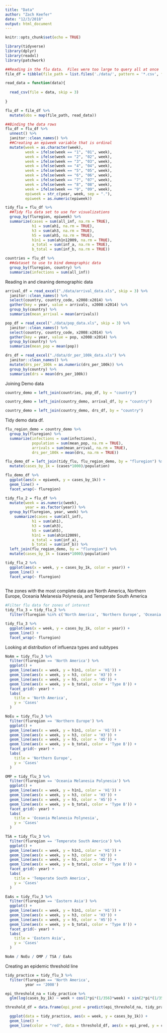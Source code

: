 ```yaml
---
title: "Data"
author: "Zach Keefer"
date: "12/3/2018"
output: html_document
---
```


```r
knitr::opts_chunk$set(echo = TRUE)

library(tidyverse)
library(dplyr)
library(readxl)
library(patchwork)
```



```r
##Reading in the flu data.  Files were too large to query all at once
file_df = tibble(file_path = list.files('./data/', pattern = '*.csv', full.names = TRUE), file_name = basename(file_path))

read_data = function(data){
  
  read_csv(file = data, skip = 3)
  
}

flu_df = file_df %>%
  mutate(obs = map(file_path, read_data))
```


```r
##Binding the data rows
flu_df = flu_df %>%
  unnest() %>% 
  janitor::clean_names() %>% 
  ##Creating an epiweek variable that is ordinal
  mutate(week = as.character(week),
         week = ifelse(week == "1", "01", week),
         week = ifelse(week == "2", "02", week),
         week = ifelse(week == "3", "03", week),
         week = ifelse(week == "4", "04", week),
         week = ifelse(week == "5", "05", week),
         week = ifelse(week == "6", "06", week),
         week = ifelse(week == "7", "07", week),
         week = ifelse(week == "8", "08", week),
         week = ifelse(week == "9", "09", week),
         epiweek = str_c(year, week, sep = "."),
         epiweek = as.numeric(epiweek)) 
```

```r
tidy_flu = flu_df %>% 
  ##Tidy flu data set to use for visualizations
  group_by(fluregion, epiweek) %>% 
  summarize(cases = sum(all_inf, na.rm = TRUE),
            h1 = sum(ah1, na.rm = TRUE),
            h3 = sum(ah3, na.rm = TRUE),
            h5 = sum(ah5, na.rm = TRUE),
            h1n1 = sum(ah1n12009, na.rm = TRUE),
            a_total = sum(inf_a, na.rm = TRUE),
            b_total = sum(inf_b, na.rm = TRUE))
```


```r
countries = flu_df %>% 
  ##dataset to use to bind demographic data
  group_by(fluregion, country) %>% 
  summarize(infections = sum(all_inf))
```


Reading in and cleaning demographic data
```r
arrival_df = read_excel("./data/arrival_data.xls", skip = 3) %>% 
  janitor::clean_names() %>% 
  select(country, country_code, x2008:x2014) %>% 
  gather(key = year, value = arrivals, x2008:x2014) %>% 
  group_by(country) %>% 
  summarize(mean_arrival = mean(arrivals))
```

```r
pop_df = read_excel("./data/pop_data.xls", skip = 3) %>% 
  janitor::clean_names() %>% 
  select(country, country_code, x2008:x2014) %>% 
  gather(key = year, value = pop, x2008:x2014) %>% 
  group_by(country) %>% 
  summarize(mean_pop = mean(pop))
```

```r
drs_df = read_excel("./data/dr_per_100k_data.xls") %>% 
  janitor::clean_names() %>% 
  mutate(drs_per_100k = as.numeric(drs_per_100k)) %>% 
  group_by(country) %>% 
  summarize(drs = mean(drs_per_100k))
```

Joining Demo data
```r
country_demo = left_join(countries, pop_df, by = "country")

country_demo = left_join(country_demo, arrival_df, by = "country")

country_demo = left_join(country_demo, drs_df, by = "country")
```


Tidy demo data df.
```r
flu_region_demo = country_demo %>% 
  group_by(fluregion) %>% 
  summarize(infections = sum(infections),
            population = sum(mean_pop, na.rm = TRUE),
            arrivals = sum(mean_arrival, na.rm = TRUE),
            drs_per_100k = mean(drs, na.rm = TRUE))
```

```r
flu_demo_df = left_join(tidy_flu, flu_region_demo, by = "fluregion") %>% 
  mutate(cases_by_1k = (cases*1000)/population)
```



```r
flu_demo_df %>% 
  ggplot(aes(x = epiweek, y = cases_by_1k)) +
  geom_line() +
  facet_wrap(~ fluregion)
```



```r
tidy_flu_2 = flu_df %>% 
  mutate(week = as.numeric(week),
         year = as.factor(year)) %>% 
  group_by(fluregion, year, week) %>% 
    summarize(cases = sum(all_inf),
            h1 = sum(ah1),
            h3 = sum(ah3),
            h5 = sum(ah5),
            h1n1 = sum(ah1n12009),
            a_total = sum(inf_a),
            b_total = sum(inf_b)) %>% 
  left_join(flu_region_demo, by = "fluregion") %>% 
  mutate(cases_by_1k = (cases*1000)/population)

tidy_flu_2 %>% 
  ggplot(aes(x = week, y = cases_by_1k, color = year)) +
  geom_line() +
  facet_wrap(~ fluregion)
  
```

The zones with the most complete data are North America, Northern Europe, Oceania Melanesia Polynesia, and Temperate South America

```r
#Filter flu data for zones of interest
tidy_flu_3 = tidy_flu_2 %>% 
  filter(fluregion %in% c('North America', 'Northern Europe', 'Oceania Melanesia Polynesia', 'Temperate South America', 'Eastern Asia')) 

tidy_flu_3 %>% 
  ggplot(aes(x = week, y = cases_by_1k, color = year)) +
  geom_line() +
  facet_wrap(~ fluregion)
```

Looking at distribution of influenza types and subtypes
```r
NoAm = tidy_flu_3 %>% 
  filter(fluregion == 'North America') %>% 
  ggplot() +
  geom_line(aes(x = week, y = h1n1, color = 'H1')) +
  geom_line(aes(x = week, y = h3, color = 'H3')) +
  geom_line(aes(x = week, y = h5, color = 'H5')) + 
  geom_line(aes(x = week, y = b_total, color = 'Type B')) +
  facet_grid(~ year) +
  labs(
    title = 'North America',
    y = 'Cases'
  )

NoEu = tidy_flu_3 %>% 
  filter(fluregion == 'Northern Europe') %>% 
  ggplot() +
  geom_line(aes(x = week, y = h1n1, color = 'H1')) +
  geom_line(aes(x = week, y = h3, color = 'H3')) +
  geom_line(aes(x = week, y = h5, color = 'H5')) +
  geom_line(aes(x = week, y = b_total, color = 'Type B')) +
  facet_grid(~ year) +
  labs(
    title = 'Northern Europe',
    y = 'Cases'
  )

OMP = tidy_flu_3 %>% 
  filter(fluregion == 'Oceania Melanesia Polynesia') %>% 
  ggplot() +
  geom_line(aes(x = week, y = h1n1, color = 'H1')) +
  geom_line(aes(x = week, y = h3, color = 'H3')) +
  geom_line(aes(x = week, y = h5, color = 'H5')) +
  geom_line(aes(x = week, y = b_total, color = 'Type B')) +
  facet_grid(~ year) +
  labs(
    title = 'Oceania Melanesia Polynesia',
    y = 'Cases'
  )

TSA = tidy_flu_3 %>% 
  filter(fluregion == 'Temperate South America') %>% 
  ggplot() +
  geom_line(aes(x = week, y = h1n1, color = 'H1')) +
  geom_line(aes(x = week, y = h3, color = 'H3')) +
  geom_line(aes(x = week, y = h5, color = 'H5')) +
  geom_line(aes(x = week, y = b_total, color = 'Type B')) +
  facet_grid(~ year) +
  labs(
    title = 'Temperate South America',
    y = 'Cases'
  )

EaAs = tidy_flu_3 %>% 
  filter(fluregion == 'Eastern Asia') %>% 
  ggplot() +
  geom_line(aes(x = week, y = h1n1, color = 'H1')) +
  geom_line(aes(x = week, y = h3, color = 'H3')) +
  geom_line(aes(x = week, y = h5, color = 'H5')) +
  geom_line(aes(x = week, y = b_total, color = 'Type B')) +
  facet_grid(~ year) +
  labs(
    title = 'Eastern Asia',
    y = 'Cases'
  )

NoAm / NoEu / OMP / TSA / EaAs
```


Creating an epidemic threshold line
```r
tidy_practice = tidy_flu_3 %>% 
  filter(fluregion == 'North America',
         year == '2008')

epi_threshold_na = tidy_practice %>% 
  glm(log(cases_by_1k) ~ week + cos(2*pi*(1/356)*week) + sin(2*pi*(1/356)*week), data = .)

threshold_df = data.frame(epi_pred = predict(epi_threshold_na, tidy_practice), count = tidy_practice$cases_by_1k)

  ggplot(data = tidy_practice, aes(x = week, y = cases_by_1k)) +
  geom_line() +
  geom_line(color = "red", data = threshold_df, aes(x = epi_pred, y = count))
```


